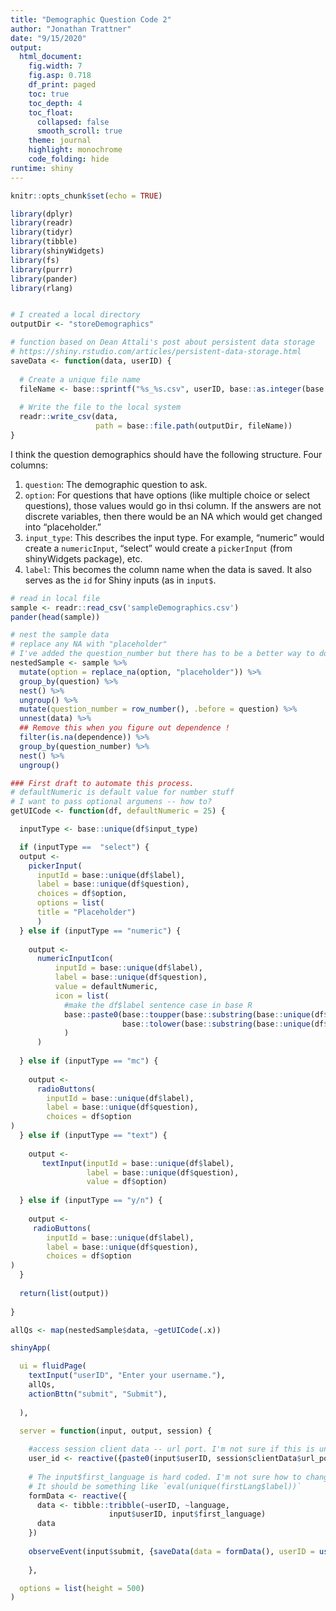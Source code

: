 ```yaml
---
title: "Demographic Question Code 2"
author: "Jonathan Trattner"
date: "9/15/2020"
output: 
  html_document:
    fig.width: 7
    fig.asp: 0.718
    df_print: paged
    toc: true
    toc_depth: 4
    toc_float:
      collapsed: false
      smooth_scroll: true
    theme: journal
    highlight: monochrome
    code_folding: hide
runtime: shiny
---
```


```r
knitr::opts_chunk$set(echo = TRUE)

library(dplyr)
library(readr)
library(tidyr)
library(tibble)
library(shinyWidgets)
library(fs)
library(purrr)
library(pander)
library(rlang)


# I created a local directory
outputDir <- "storeDemographics"

# function based on Dean Attali's post about persistent data storage
# https://shiny.rstudio.com/articles/persistent-data-storage.html
saveData <- function(data, userID) {
  
  # Create a unique file name
  fileName <- base::sprintf("%s_%s.csv", userID, base::as.integer(base::Sys.time()))
  
  # Write the file to the local system
  readr::write_csv(data,
                   path = base::file.path(outputDir, fileName))
}

```

I think the question demographics should have the following structure. Four columns: 

1. `question`: The demographic question to ask. 
2. `option`: For questions that have options (like multiple choice or select questions), those values would go in thsi column. If the answers are not discrete variables, then there would be an NA which would get changed into "placeholder." 
3. `input_type`: This describes the input type. For example, "numeric" would create a `numericInput`, "select" would create a `pickerInput` (from shinyWidgets package), etc.
4. `label`: This becomes the column name when the data is saved. It also serves as the `id` for Shiny inputs (as in `input$`.

```r

# read in local file
sample <- readr::read_csv('sampleDemographics.csv')
pander(head(sample))

# nest the sample data
# replace any NA with "placeholder"
# I've added the question_number but there has to be a better way to do this...
nestedSample <- sample %>% 
  mutate(option = replace_na(option, "placeholder")) %>%
  group_by(question) %>%
  nest() %>%
  ungroup() %>%
  mutate(question_number = row_number(), .before = question) %>%
  unnest(data) %>%
  ## Remove this when you figure out dependence !
  filter(is.na(dependence)) %>%
  group_by(question_number) %>%
  nest() %>%
  ungroup()

```

```r

### First draft to automate this process.
# defaultNumeric is default value for number stuff
# I want to pass optional argumens -- how to?
getUICode <- function(df, defaultNumeric = 25) {

  inputType <- base::unique(df$input_type)

  if (inputType ==  "select") {
  output <- 
    pickerInput(
      inputId = base::unique(df$label),
      label = base::unique(df$question),
      choices = df$option,
      options = list(
      title = "Placeholder")
      )
  } else if (inputType == "numeric") {
    
    output <- 
      numericInputIcon(
          inputId = base::unique(df$label),
          label = base::unique(df$question),
          value = defaultNumeric,
          icon = list(
            #make the df$label sentence case in base R
            base::paste0(base::toupper(base::substring(base::unique(df$label), 1,1)), 
                         base::tolower(base::substring(base::unique(df$label), 2)))
            )
      )
    
  } else if (inputType == "mc") {
    
    output <- 
      radioButtons(
        inputId = base::unique(df$label),
        label = base::unique(df$question),
        choices = df$option
)
  } else if (inputType == "text") {
    
    output <- 
       textInput(inputId = base::unique(df$label), 
                 label = base::unique(df$question), 
                 value = df$option)
    
  } else if (inputType == "y/n") {
    
    output <- 
     radioButtons(
        inputId = base::unique(df$label),
        label = base::unique(df$question),
        choices = df$option
)
  }
  
  return(list(output))
  
}

allQs <- map(nestedSample$data, ~getUICode(.x))

```

```r

shinyApp(

  ui = fluidPage(
    textInput("userID", "Enter your username."),
    allQs,
    actionBttn("submit", "Submit"),
    
  ),

  server = function(input, output, session) {
    
    #access session client data -- url port. I'm not sure if this is unique for each visitor with shinyapps.io. I'm including userID just for reference now.
    user_id <- reactive({paste0(input$userID, session$clientData$url_port)})
    
    # The input$first_language is hard coded. I'm not sure how to change that.
    # It should be something like `eval(unique(firstLang$label))`
    formData <- reactive({
      data <- tibble::tribble(~userID, ~language,
                      input$userID, input$first_language)
      data
    })
    
    observeEvent(input$submit, {saveData(data = formData(), userID = user_id())})
    
    },

  options = list(height = 500)
)


```
